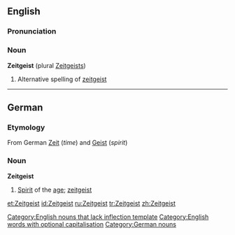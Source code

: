 {{see|zeitgeist}}
==English==

===Pronunciation===
{{rfap}}

===Noun===
'''Zeitgeist''' (plural [[Zeitgeists]])

# Alternative spelling of [[zeitgeist]]

----

==German==

===Etymology===
From German [[Zeit]] (''time'') and [[Geist]] (''spirit'')

===Noun===
'''Zeitgeist''' {{m}}

# [[spirit|Spirit]] of the [[age]]; [[zeitgeist]]

{{de-decl-noun|der Zeitgeist|die Zeitgeister|des Zeitgeistes|der Zeitgeister|dem Zeitgeist|den Zeitgeistern|den Zeitgeist|die Zeitgeister}}

[[Category:English nouns that lack inflection template]]
[[Category:English words with optional capitalisation]]
[[Category:German nouns]]

[[et:Zeitgeist]]
[[id:Zeitgeist]]
[[ru:Zeitgeist]]
[[tr:Zeitgeist]]
[[zh:Zeitgeist]]